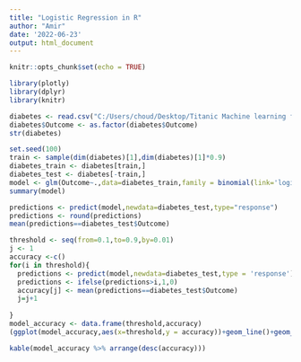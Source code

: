 ---
title: "Logistic Regression in R"
author: "Amir"
date: '2022-06-23'
output: html_document
---

```{r setup, include=FALSE}
knitr::opts_chunk$set(echo = TRUE)
```

```{r}
library(plotly)
library(dplyr)
library(knitr)
```

```{r}
diabetes <- read.csv("C:/Users/choud/Desktop/Titanic Machine learning from Disater/diabetes.csv",stringsAsFactors = F,header = T)
diabetes$Outcome <- as.factor(diabetes$Outcome)
str(diabetes)
```
```{r}
set.seed(100)
train <- sample(dim(diabetes)[1],dim(diabetes)[1]*0.9)
diabetes_train <- diabetes[train,]
diabetes_test <- diabetes[-train,]
model <- glm(Outcome~.,data=diabetes_train,family = binomial(link='logit'))
summary(model)
```
```{r}
predictions <- predict(model,newdata=diabetes_test,type="response")
predictions <- round(predictions)
mean(predictions==diabetes_test$Outcome)
```
```{r}
threshold <- seq(from=0.1,to=0.9,by=0.01)
j <- 1
accuracy <-c()
for(i in threshold){
  predictions <- predict(model,newdata=diabetes_test,type = 'response')
  predictions <- ifelse(predictions>i,1,0)
  accuracy[j] <- mean(predictions==diabetes_test$Outcome)
  j=j+1
  
}
model_accuracy <- data.frame(threshold,accuracy)
(ggplot(model_accuracy,aes(x=threshold,y = accuracy))+geom_line()+geom_point()+ggtitle("Threshold vs Accuracy"))
```
```{r}
kable(model_accuracy %>% arrange(desc(accuracy)))
```

